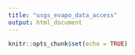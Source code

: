 ```yaml
---
title: "usgs_evapo_data_access"
output: html_document
---
```


```r
knitr::opts_chunk$set(echo = TRUE)
```
